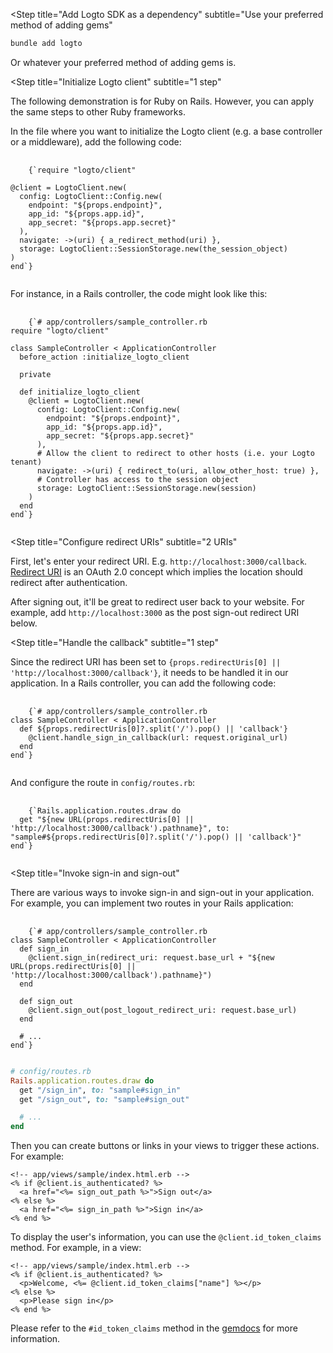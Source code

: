
<Steps>

<Step
  title="Add Logto SDK as a dependency"
  subtitle="Use your preferred method of adding gems"
>

```bash
bundle add logto
```

Or whatever your preferred method of adding gems is.

</Step>

<Step
  title="Initialize Logto client"
  subtitle="1 step"
>

<InlineNotification>

The following demonstration is for Ruby on Rails. However, you can apply the same steps to other Ruby frameworks.

</InlineNotification>

In the file where you want to initialize the Logto client (e.g. a base controller or a middleware), add the following code:

<pre>
  <code className="language-ruby">
    {`require "logto/client"

@client = LogtoClient.new(
  config: LogtoClient::Config.new(
    endpoint: "${props.endpoint}",
    app_id: "${props.app.id}",
    app_secret: "${props.app.secret}"
  ),
  navigate: ->(uri) { a_redirect_method(uri) },
  storage: LogtoClient::SessionStorage.new(the_session_object)
)
end`}
  </code>
</pre>

For instance, in a Rails controller, the code might look like this:

<pre>
  <code className="language-ruby">
    {`# app/controllers/sample_controller.rb
require "logto/client"

class SampleController < ApplicationController
  before_action :initialize_logto_client

  private

  def initialize_logto_client
    @client = LogtoClient.new(
      config: LogtoClient::Config.new(
        endpoint: "${props.endpoint}",
        app_id: "${props.app.id}",
        app_secret: "${props.app.secret}"
      ),
      # Allow the client to redirect to other hosts (i.e. your Logto tenant)
      navigate: ->(uri) { redirect_to(uri, allow_other_host: true) },
      # Controller has access to the session object
      storage: LogtoClient::SessionStorage.new(session)
    )
  end
end`}
  </code>
</pre>

</Step>

<Step
  title="Configure redirect URIs"
  subtitle="2 URIs"
>

First, let's enter your redirect URI. E.g. `http://localhost:3000/callback`. [Redirect URI](https://www.oauth.com/oauth2-servers/redirect-uris/) is an OAuth 2.0 concept which implies the location should redirect after authentication.

<UriInputField name="redirectUris" />

After signing out, it'll be great to redirect user back to your website. For example, add `http://localhost:3000` as the post sign-out redirect URI below.

<UriInputField name="postLogoutRedirectUris" />

</Step>

<Step
  title="Handle the callback"
  subtitle="1 step"
>

<p>
  Since the redirect URI has been set to <code>{props.redirectUris[0] || 'http://localhost:3000/callback'}</code>, it needs to be handled it in our application. In a Rails controller, you can add the following code:
</p>

<pre>
  <code className="language-ruby">
    {`# app/controllers/sample_controller.rb
class SampleController < ApplicationController
  def ${props.redirectUris[0]?.split('/').pop() || 'callback'}
    @client.handle_sign_in_callback(url: request.original_url)
  end
end`}
  </code>
</pre>

And configure the route in `config/routes.rb`:

<pre>
  <code className="language-ruby">
    {`Rails.application.routes.draw do
  get "${new URL(props.redirectUris[0] || 'http://localhost:3000/callback').pathname}", to: "sample#${props.redirectUris[0]?.split('/').pop() || 'callback'}"
end`}
  </code>
</pre>

</Step>

<Step
  title="Invoke sign-in and sign-out"
>

There are various ways to invoke sign-in and sign-out in your application. For example, you can implement two routes in your Rails application:

<pre>
  <code className="language-ruby">
    {`# app/controllers/sample_controller.rb
class SampleController < ApplicationController
  def sign_in
    @client.sign_in(redirect_uri: request.base_url + "${new URL(props.redirectUris[0] || 'http://localhost:3000/callback').pathname}")
  end

  def sign_out
    @client.sign_out(post_logout_redirect_uri: request.base_url)
  end

  # ...
end`}
  </code>
</pre>

```ruby
# config/routes.rb
Rails.application.routes.draw do
  get "/sign_in", to: "sample#sign_in"
  get "/sign_out", to: "sample#sign_out"

  # ...
end
```

Then you can create buttons or links in your views to trigger these actions. For example:

```erb
<!-- app/views/sample/index.html.erb -->
<% if @client.is_authenticated? %>
  <a href="<%= sign_out_path %>">Sign out</a>
<% else %>
  <a href="<%= sign_in_path %>">Sign in</a>
<% end %>
```

</Step>

<Step title="Display user information">

To display the user's information, you can use the `@client.id_token_claims` method. For example, in a view:

```erb
<!-- app/views/sample/index.html.erb -->
<% if @client.is_authenticated? %>
  <p>Welcome, <%= @client.id_token_claims["name"] %></p>
<% else %>
  <p>Please sign in</p>
<% end %>
```

Please refer to the `#id_token_claims` method in the [gemdocs](https://gemdocs.org/gems/logto/latest) for more information.

</Step>

</Steps>
